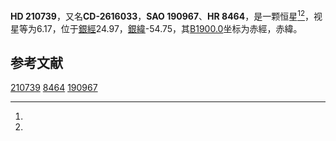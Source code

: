 {{Starbox begin
| name = HD 210739
}}
{{Starbox observe
| epoch = [[J2000.0|J2000.0]]
| constell = {{星座名待查}}<ref name=SIMBAD>{{cite web
 | url=http://simbad.u-strasbg.fr/simbad/sim-id?Ident=HR+8464
 | title =Pulsating variable Star
 | publisher=Centre de Données astronomiques de Strasbourg
 | work=SIMBAD
 | accessdate=2012-07-13}}</ref><ref name=DATA>{{cite web
 | url=http://vizier.u-strasbg.fr/viz-bin/VizieR-5?-out.add=.&-source=5050&-corr=PK=HR&-out.max=9999&HR=8464
 | title=VizieR Detailed Page
 | accessdate=2012-07-13
 | archive-date=2016-03-04
 | archive-url=https://web.archive.org/web/20160304232726/http://vizier.u-strasbg.fr/viz-bin/VizieR-5?-out.add=.&-source=5050&-corr=PK=HR&-out.max=9999&HR=8464
 | dead-url=no
 }}</ref>
| 星官 = 
| ra = {{RA|22|12|57.5}}<ref name=SIMBAD /><ref name=DATA />
| dec = {{DEC|-26|19|40}}<ref name=SIMBAD /><ref name=DATA />
| appmag_v = 6.17<ref name=SIMBAD /><ref name=DATA />
}}
{{Starbox character
| class = A3V<ref name=SIMBAD /><ref name=DATA />
| b-v = 0.17<ref name=SIMBAD /><ref name=DATA />
| u-b = <ref name=SIMBAD /><ref name=DATA />
| r-i = <ref name=SIMBAD /><ref name=DATA />
| variable = 
}}
{{Starbox astrometry
| radial_v = 
| prop_mo_ra = 15
| parallax = 
| p_error = 
}}
{{Starbox catalog
| names =CD-2616033，[[SAO星表|SAO]] 190967，[[HD星表|HD]] 210739，[[HR星表|HR]] 8464}}
{{Starbox reference |Simbad=HR+8464}}
{{Starbox end}}

'''HD 210739'''，又名'''CD-2616033'''，'''SAO 190967'''、'''HR 8464'''，是一颗恒星<ref name=SIMBAD /><ref name=DATA />，视星等为6.17，位于[[銀道座標系|銀經]]24.97，[[銀道座標系|銀緯]]-54.75，其[[B1900.0|B1900.0]]坐标为赤經{{RA|22|7|19.4}}，赤緯{{DEC|-26|-54.75|16}}。

== 参考文献 ==
{{reflist}}

{{star-stub}}

[[Category:HD和HDE天體|210739]]
[[Category:HR天體|8464]]
[[Category:SAO天體|190967]]